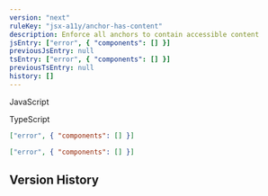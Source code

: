 ```yaml
---
version: "next"
ruleKey: "jsx-a11y/anchor-has-content"
description: Enforce all anchors to contain accessible content
jsEntry: ["error", { "components": [] }]
previousJsEntry: null
tsEntry: ["error", { "components": [] }]
previousTsEntry: null
history: []
---
```


<Tabs defaultValue="js">

<TabsList>
  <TabsTrigger value="js">
    <div className="flex gap-2 items-center">
      <RuleLevelIcon level="error" />
      <p>JavaScript</p>
    </div>
  </TabsTrigger>
  <TabsTrigger value="ts">
    <div className="flex gap-2 items-center">
      <RuleLevelIcon ts level="error" />
      <p>TypeScript</p>
    </div>
  </TabsTrigger>
</TabsList>

<TabsContent value="js">

```json
["error", { "components": [] }]
```

</TabsContent>

<TabsContent value="ts">

```json
["error", { "components": [] }]
```

</TabsContent>

</Tabs>

## Version History

<RuleHistory ruleKey="jsx-a11y/anchor-has-content" />
